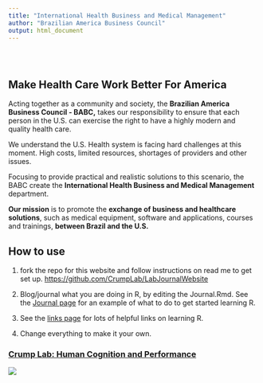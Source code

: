 ```yaml
---
title: "International Health Business and Medical Management"
author: "Brazilian America Business Council" 
output: html_document
---
```


<style type="text/css">
.title {
  display: none;
}

#getting-started img {
  margin-right: 10px;
}

</style>

<div class="row" style="padding-top: 30px;">
<div class="col-sm-6">

# **Make Health Care Work Better For America**

Acting together as a community and society, the **Brazilian America Business Council - BABC,** takes our responsibility to ensure that each person in the U.S. can exercise the right to have a highly modern and quality health care. 

We understand the U.S. Health system is facing hard challenges at this moment. High costs, limited resources, shortages of providers and other issues. 

Focusing to provide practical and realistic solutions to this scenario, the BABC create the **International Health Business and Medical Management** department.

**Our mission** is to promote the **exchange of business and healthcare solutions**, such as medical equipment, software and applications, courses and trainings, **between Brazil and the U.S.**

## How to use

1. fork the repo for this website and follow instructions on read me to get set up. [https://github.com/CrumpLab/LabJournalWebsite](https://github.com/CrumpLab/LabJournalWebsite)

2. Blog/journal what you are doing in R, by editing the Journal.Rmd. See the [Journal page](https://crumplab.github.io/LabJournalWebsite/Journal.html) for an example of what to do to get started learning R.

3. See the [links page](https://crumplab.github.io/LabJournalWebsite/Links.html) for lots of helpful links on learning R.

4. Change everything to make it your own.


</div>
<div class="col-sm-6">

### [Crump Lab: Human Cognition and Performance](https://crumplab.github.io)

<a href = "https://crumplab.github.io">
![](images/logo.png)
</a>
</div>
